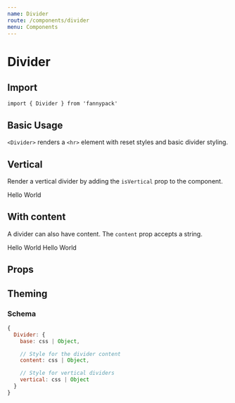 ```yaml
---
name: Divider
route: /components/divider
menu: Components
---
```



# Divider

## Import

`import { Divider } from 'fannypack'`

## Basic Usage

`<Divider>` renders a `<hr>` element with reset styles and basic divider styling.

<Playground>
  <Divider />
</Playground>

## Vertical

Render a vertical divider by adding the `isVertical` prop to the component.

<Playground>
  <Flex>
    Hello
    <Divider isVertical />
    World
  </Flex>
</Playground>

## With content

A divider can also have content. The `content` prop accepts a string.

<Playground>
  <Flex alignItems="center" height="50px">
    Hello
    <Divider content="or" isVertical />
    World
  </Flex>
  <Box textAlign="center" marginTop="4u">
    Hello
    <Divider content="or" />
    World
  </Box>
</Playground>

## Props

<PropsTable component={Divider} />

## Theming

### Schema

```jsx
{
  Divider: {
    base: css | Object,

    // Style for the divider content
    content: css | Object,

    // Style for vertical dividers
    vertical: css | Object
  }
}
```
